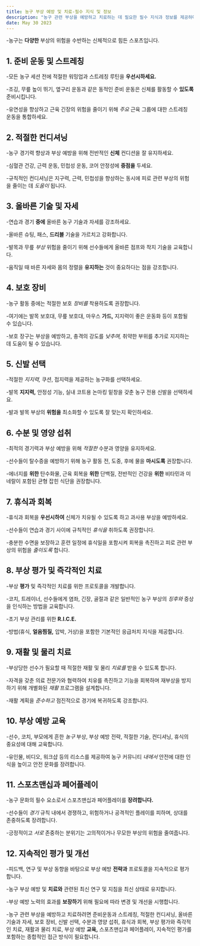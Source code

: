 ```yaml
---
title: 농구 부상 예방 및 치료-필수 지식 및 정보
description: "농구 관련 부상을 예방하고 치료하는 데 필요한 필수 지식과 정보를 제공하며, 특히 농구에 맞춰져 있습니다."
date: May 30 2023
---
```


-농구는 **다양한** 부상의 위험을 수반하는 신체적으로 힘든 스포츠입니다. 





## 1. 준비 운동 및 스트레칭
-모든 농구 세션 전에 적절한 워밍업과 스트레칭 루틴을 **우선시하세요.** 


-조깅, 무릎 높이 뛰기, 옆구리 운동과 같은 동적인 준비 운동은 신체를 활동할 수 **있도록** 준비시킵니다. 



-유연성을 향상하고 근육 긴장의 위험을 줄이기 위해 _주요_ 근육 그룹에 대한 스트레칭 운동을 통합하세요.

## 2. 적절한 컨디셔닝
-농구 경기력 향상과 부상 예방을 위해 전반적인 **신체** 컨디션을 잘 유지하세요. 



-심혈관 건강, 근력 운동, 민첩성 운동, 코어 안정성에 **중점을** 두세요. 



-규칙적인 컨디셔닝은 지구력, 근력, 민첩성을 향상하는 동시에 피로 관련 부상의 위험을 줄이는 데 _도움이_ 됩니다.

## 3. 올바른 기술 및 자세
-연습과 경기 **중에** 올바른 농구 기술과 자세를 강조하세요. 



-올바른 슈팅, 패스, **드리블** 기술을 가르치고 강화합니다. 



-발목과 무릎 _부상_ 위험을 줄이기 위해 선수들에게 올바른 점프와 착지 기술을 교육합니다. 



-움직일 때 바른 자세와 몸의 정렬을 **유지하는** 것이 중요하다는 점을 강조합니다.

## 4. 보호 장비
-농구 활동 중에는 적절한 보호 _장비를_ 착용하도록 권장합니다. 



-여기에는 발목 보호대, 무릎 보호대, 마우스 **가드,** 지지력이 좋은 운동화 등이 포함될 수 있습니다. 



-보호 장구는 부상을 예방하고, 충격의 강도를 _낮추며,_ 취약한 부위를 추가로 지지하는 데 도움이 될 수 있습니다.

## 5. 신발 선택
-적절한 _지지력,_ 쿠션, 접지력을 제공하는 농구화를 선택하세요. 



-발목 **지지력,** 안정성 기능, 실내 코트용 논마킹 밑창을 갖춘 농구 전용 신발을 선택하세요. 



-발과 발목 부상의 **위험을** 최소화할 수 있도록 잘 맞는지 확인하세요.

## 6. 수분 및 영양 섭취
-최적의 경기력과 부상 예방을 위해 _적절한_ 수분과 영양을 유지하세요. 



-선수들이 탈수증을 예방하기 위해 농구 활동 전, 도중, 후에 물을 **마시도록** 권장합니다. 



-에너지를 **위한** 탄수화물, 근육 회복을 **위한** 단백질, 전반적인 건강을 **위한** 비타민과 미네랄이 포함된 균형 잡힌 식단을 권장합니다.

## 7. 휴식과 회복
-휴식과 회복을 **우선시하여** 신체가 치유될 수 있도록 하고 과사용 부상을 예방하세요. 



-선수들이 연습과 경기 사이에 규칙적인 _휴식을_ 취하도록 권장합니다. 



-충분한 수면을 보장하고 훈련 일정에 휴식일을 포함시켜 회복을 촉진하고 피로 관련 부상의 위험을 _줄이도록_ 합니다.

## 8. 부상 평가 및 즉각적인 치료
-부상 **평가** 및 즉각적인 치료를 위한 프로토콜을 개발합니다. 



-코치, 트레이너, 선수들에게 염좌, 긴장, 골절과 같은 일반적인 농구 부상의 _징후와_ 증상을 인식하는 방법을 교육합니다. 



-초기 부상 관리를 위한 **R.I.C.E.** 


-방법(휴식, **얼음찜질,** 압박, 거상)을 포함한 기본적인 응급처치 지식을 제공합니다.

## 9. 재활 및 물리 치료
-부상당한 선수가 필요할 때 적절한 재활 및 물리 _치료를_ 받을 수 있도록 합니다. 



-자격을 갖춘 의료 전문가와 협력하여 치유를 촉진하고 기능을 회복하며 재부상을 방지하기 위해 개별화된 _재활_ 프로그램을 설계합니다. 



-재활 계획을 _준수하고_ 점진적으로 경기에 복귀하도록 강조합니다.

## 10. 부상 예방 교육
-선수, 코치, 부모에게 흔한 _농구_ 부상, 부상 예방 전략, 적절한 기술, 컨디셔닝, 휴식의 중요성에 대해 교육합니다. 



-유인물, 비디오, 워크샵 등의 리소스를 제공하여 농구 커뮤니티 _내에서_ 안전에 대한 인식을 높이고 안전 문화를 장려합니다.

## 11. 스포츠맨십과 페어플레이
-농구 문화의 필수 요소로서 스포츠맨십과 페어플레이를 **장려합니다.** 


-선수들이 _경기_ 규칙 내에서 경쟁하고, 위험하거나 공격적인 플레이를 피하며, 상대를 존중하도록 장려합니다. 



-긍정적이고 _서로_ 존중하는 분위기는 고의적이거나 무모한 부상의 위험을 줄여줍니다.

## 12. 지속적인 평가 및 개선
-피드백, 연구 및 부상 동향을 바탕으로 부상 예방 **전략과** 프로토콜을 지속적으로 평가합니다. 



-농구 부상 예방 및 **치료와** 관련된 최신 연구 및 지침을 최신 상태로 유지합니다. 



-부상 예방 노력의 효과를 **보장하기** 위해 필요에 따라 변경 및 개선을 시행합니다.

-농구 관련 부상을 예방하고 치료하려면 준비운동과 스트레칭, 적절한 컨디셔닝, 올바른 기술과 자세, 보호 장비, 신발 선택, 수분과 영양 섭취, 휴식과 회복, 부상 평가와 즉각적인 치료, 재활과 물리 치료, 부상 예방 **교육,** 스포츠맨십과 페어플레이, 지속적인 평가를 포함하는 종합적인 접근 방식이 필요합니다. 





